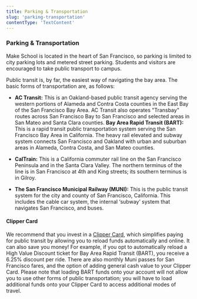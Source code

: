 ```yaml
---
title: Parking & Transportation
slug: 'parking-transportation'
contentType: 'TextContent'
---
```


### Parking & Transportation

Make School is located in the heart of San Francisco, so parking is limited to city parking lots and
metered street parking. Students and visitors are encouraged to take public transport to campus.

Public transit is, by far, the easiest way of navigating the bay area. The basic forms of
transportation are, as follows:

- **AC Transit:** This is an Oakland-based public transit agency serving the western portions of
  Alameda and Contra Costa counties in the East Bay of the San Francisco Bay Area. AC Transit also
  operates "Transbay" routes across San Francisco Bay to San Francisco and selected areas in San
  Mateo and Santa Clara counties. **Bay Area Rapid Transit (BART):** This is a rapid transit public
  transportation system serving the San Francisco Bay Area in California. The heavy rail elevated
  and subway system connects San Francisco and Oakland with urban and suburban areas in Alameda,
  Contra Costa, and San Mateo counties.

- **CalTrain:** This is a California commuter rail line on the San Francisco Peninsula and in the
  Santa Clara Valley. The northern terminus of the line is in San Francisco at 4th and King streets;
  its southern terminus is in Gilroy.

- **The San Francisco Municipal Railway (MUNI):** This is the public transit system for the city and
  county of San Francisco, California. This includes the cable car system, the internal ‘subway’
  system that navigates San Francisco, and buses.

#### Clipper Card

We recommend that you invest in a [Clipper Card](https://www.clippercard.com/), which simplifies
paying for public transit by allowing you to reload funds automatically and online. It can also save
you money! For example, if you opt to automatically reload a High Value Discount ticket for Bay Area
Rapid Transit (BART), you receive a 6.25% discount per ride. There are also monthly Muni passes for
San Francisco fares, and the option of adding general cash value to your Clipper Card. Please note
that loading BART funds onto your account will not allow you to use other forms of public
transportation; you will have to load additional funds onto your Clipper Card to access additional
modes of travel.
